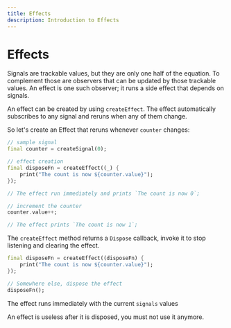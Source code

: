 ```yaml
---
title: Effects
description: Introduction to Effects
---
```


# Effects

Signals are trackable values, but they are only one half of the equation. To complement those are observers that can be updated by those trackable values. An effect is one such observer; it runs a side effect that depends on signals.

An effect can be created by using `createEffect`.
The effect automatically subscribes to any signal and reruns when any of them change.

So let's create an Effect that reruns whenever `counter` changes:
```dart
// sample signal
final counter = createSignal(0);

// effect creation
final disposeFn = createEffect((_) {
    print("The count is now ${counter.value}");
});

// The effect run immediately and prints `The count is now 0`;

// increment the counter
counter.value++;

// The effect prints `The count is now 1`;
```

The `createEffect` method returns a `Dispose` callback, invoke it to stop listening and clearing the effect.
```dart
final disposeFn = createEffect((disposeFn) {
    print("The count is now ${counter.value}");
});

// Somewhere else, dispose the effect
disposeFn();
```

<Info>The effect runs immediately with the current `signals` values</Info>

<Error>An effect is useless after it is disposed, you must not use it anymore.</Error>

